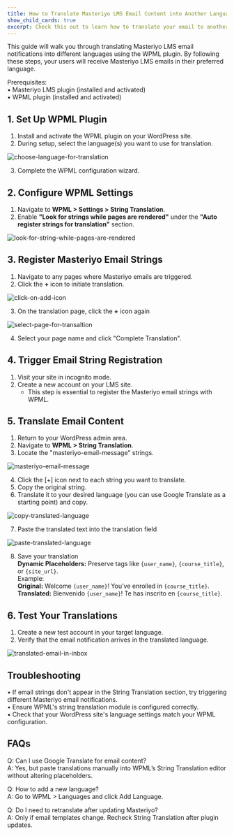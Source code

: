 ```yaml
---
title: How to Translate Masteriyo LMS Email Content into Another Language?
show_child_cards: true
excerpt: Check this out to learn how to translate your email to another language
---
```



This guide will walk you through translating Masteriyo LMS email notifications into different languages using the WPML plugin. By following these steps, your users will receive Masteriyo LMS emails in their preferred language.   

Prerequisites:    
•	Masteriyo LMS plugin (installed and activated)  
•	WPML plugin (installed and activated)  

## 1. Set Up WPML Plugin  

1.	Install and activate the WPML plugin on your WordPress site.  
2.	During setup, select the language(s) you want to use for translation.  

![choose-language-for-translation](https://github.com/user-attachments/assets/a8fa58fe-200f-4b9a-bcbe-eb2193605483)

3.	Complete the WPML configuration wizard.  

## 2. Configure WPML Settings  
1.	Navigate to **WPML > Settings > String Translation**.  
2.	Enable **"Look for strings while pages are rendered"** under the **"Auto register strings for translation"** section.  

![look-for-string-while-pages-are-rendered](https://github.com/user-attachments/assets/54f07080-408e-49cc-9681-5dab1e1a826b)

## 3. Register Masteriyo Email Strings    
1.	Navigate to any pages where Masteriyo emails are triggered.  
2.	Click the **+** icon to initiate translation.  

![click-on-add-icon](https://github.com/user-attachments/assets/3b29f18e-1791-41e4-8875-c5f8f6cdcc72)

3.	On the translation page, click the **+** icon again  

![select-page-for-transaltion](https://github.com/user-attachments/assets/76944e78-1b6b-4f37-aae6-b8bbdc330af1)

4.	Select your page name and click "Complete Translation".  

## 4. Trigger Email String Registration  
1.	Visit your site in incognito mode.  
2.	Create a new account on your LMS site.   
    - This step is essential to register the Masteriyo email strings with WPML.  
    
## 5. Translate Email Content  
1.	Return to your WordPress admin area.  
2.	Navigate to **WPML > String Translation**.  
3.	Locate the "masteriyo-email-message" strings.  

![masteriyo-email-message](https://github.com/user-attachments/assets/1527b6c2-d0df-4f47-a588-5f2fa1df3b96)


4.	Click the [+] icon next to each string you want to translate.  
5.	Copy the original string.  
6.	Translate it to your desired language (you can use Google Translate as a starting point) and copy.  

![copy-translated-language](https://github.com/user-attachments/assets/07ec77ce-70d2-4b22-b3e5-0243c3a704e0)

7.	Paste the translated text into the translation field  

![paste-translated-language](https://github.com/user-attachments/assets/d446ef59-edb1-4bc1-a043-816d7be74d2b)

8.	Save your translation  
 **Dynamic Placeholders:** Preserve tags like `{user_name}`, `{course_title}`, or `{site_url}`.  
Example:  
**Original:** Welcome `{user_name}`! You’ve enrolled in `{course_title}`.  
**Translated:** Bienvenido `{user_name}`! Te has inscrito en `{course_title}`.   

## 6. Test Your Translations  
1.	Create a new test account in your target language.  
2.	Verify that the email notification arrives in the translated language.  

![translated-email-in-inbox](https://github.com/user-attachments/assets/d7ed366e-0a2d-49ca-86c8-ed2d5ea65b9f)



## Troubleshooting  
•	If email strings don't appear in the String Translation section, try triggering different Masteriyo email notifications.  
•	Ensure WPML's string translation module is configured correctly.  
•	Check that your WordPress site's language settings match your WPML configuration.  

## FAQs  
Q: Can I use Google Translate for email content?  
A: Yes, but paste translations manually into WPML’s String Translation editor without altering placeholders.      

Q: How to add a new language?  
A: Go to WPML > Languages and click Add Language.      

Q: Do I need to retranslate after updating Masteriyo?  
A: Only if email templates change. Recheck String Translation after plugin updates.  
  

